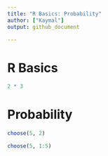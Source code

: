 ```yaml
---
title: "R Basics: Probability"
author: ["Kaymal"]
output: github_document

---
```


# R Basics

```r
2 * 3
```

# Probability

```r
choose(5, 2)
```


```r
choose(5, 1:5)
```